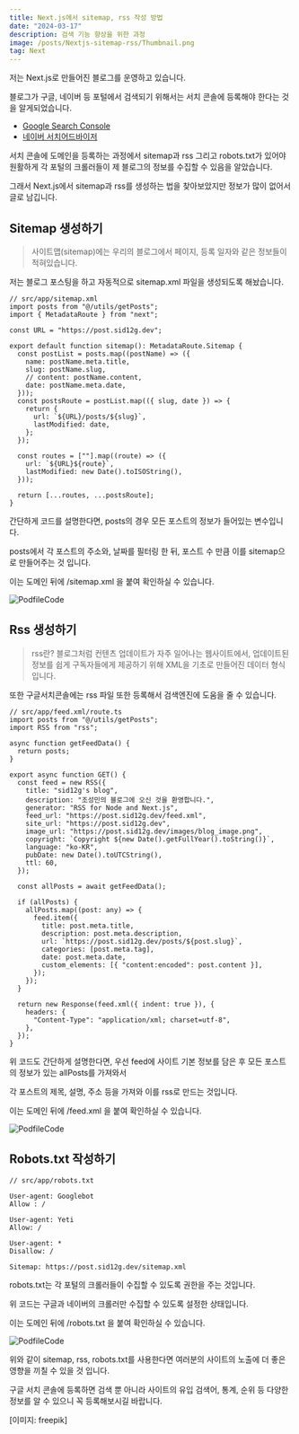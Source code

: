 ```yaml
---
title: Next.js에서 sitemap, rss 작성 방법
date: "2024-03-17"
description: 검색 기능 향상을 위한 과정
image: /posts/Nextjs-sitemap-rss/Thumbnail.png
tag: Next
---
```


저는 Next.js로 만들어진 블로그를 운영하고 있습니다.

블로그가 구글, 네이버 등 포털에서 검색되기 위해서는 서치 콘솔에 등록해야 한다는 것을 알게되었습니다.

- [Google Search Console](https://search.google.com/search-console)
- [네이버 서치어드바이저](https://searchadvisor.naver.com/)

서치 콘솔에 도메인을 등록하는 과정에서 sitemap과 rss 그리고 robots.txt가 있어야 원활하게 각 포털의 크롤러들이 제 블로그의 정보를 수집할 수 있음을 알았습니다.

그래서 Next.js에서 sitemap과 rss를 생성하는 법을 찾아보았지만 정보가 많이 없어서 글로 남깁니다.

## Sitemap 생성하기

> 사이트맵(sitemap)에는 우리의 블로그에서 페이지, 등록 일자와 같은 정보들이 적혀있습니다.

저는 블로그 포스팅을 하고 자동적으로 sitemap.xml 파일을 생성되도록 해놨습니다.

```tsx
// src/app/sitemap.xml
import posts from "@/utils/getPosts";
import { MetadataRoute } from "next";

const URL = "https://post.sid12g.dev";

export default function sitemap(): MetadataRoute.Sitemap {
  const postList = posts.map((postName) => ({
    name: postName.meta.title,
    slug: postName.slug,
    // content: postName.content,
    date: postName.meta.date,
  }));
  const postsRoute = postList.map(({ slug, date }) => {
    return {
      url: `${URL}/posts/${slug}`,
      lastModified: date,
    };
  });

  const routes = [""].map((route) => ({
    url: `${URL}${route}`,
    lastModified: new Date().toISOString(),
  }));

  return [...routes, ...postsRoute];
}
```

간단하게 코드를 설명한다면, posts의 경우 모든 포스트의 정보가 들어있는 변수입니다.

posts에서 각 포스트의 주소와, 날짜를 필터링 한 뒤, 포스트 수 만큼 이를 sitemap으로 만들어주는 것 입니다.

이는 도메인 뒤에 /sitemap.xml 을 붙여 확인하실 수 있습니다.

![PodfileCode](/posts/Nextjs-sitemap-rss/sitemap.png)

## Rss 생성하기

> rss란? 블로그처럼 컨텐츠 업데이트가 자주 일어나는 웹사이트에서, 업데이트된 정보를 쉽게 구독자들에게 제공하기 위해 XML을 기초로 만들어진 데이터 형식 입니다.

또한 구글서치콘솔에는 rss 파일 또한 등록해서 검색엔진에 도움을 줄 수 있습니다.

```tsx
// src/app/feed.xml/route.ts
import posts from "@/utils/getPosts";
import RSS from "rss";

async function getFeedData() {
  return posts;
}

export async function GET() {
  const feed = new RSS({
    title: "sid12g's blog",
    description: "조성민의 블로그에 오신 것을 환영합니다.",
    generator: "RSS for Node and Next.js",
    feed_url: "https://post.sid12g.dev/feed.xml",
    site_url: "https://post.sid12g.dev",
    image_url: "https://post.sid12g.dev/images/blog_image.png",
    copyright: `Copyright ${new Date().getFullYear().toString()}`,
    language: "ko-KR",
    pubDate: new Date().toUTCString(),
    ttl: 60,
  });

  const allPosts = await getFeedData();

  if (allPosts) {
    allPosts.map((post: any) => {
      feed.item({
        title: post.meta.title,
        description: post.meta.description,
        url: `https://post.sid12g.dev/posts/${post.slug}`,
        categories: [post.meta.tag],
        date: post.meta.date,
        custom_elements: [{ "content:encoded": post.content }],
      });
    });
  }

  return new Response(feed.xml({ indent: true }), {
    headers: {
      "Content-Type": "application/xml; charset=utf-8",
    },
  });
}
```

위 코드도 간단하게 설명한다면, 우선 feed에 사이트 기본 정보를 담은 후 모든 포스트의 정보가 있는 allPosts를 가져와서

각 포스트의 제목, 설명, 주소 등을 가져와 이를 rss로 만드는 것입니다.

이는 도메인 뒤에 /feed.xml 을 붙여 확인하실 수 있습니다.

![PodfileCode](/posts/Nextjs-sitemap-rss/rss.png)

## Robots.txt 작성하기

```text
// src/app/robots.txt

User-agent: Googlebot
Allow : /

User-agent: Yeti
Allow: /

User-agent: *
Disallow: /

Sitemap: https://post.sid12g.dev/sitemap.xml
```

robots.txt는 각 포털의 크롤러들이 수집할 수 있도록 권한을 주는 것입니다.

위 코드는 구글과 네이버의 크롤러만 수집할 수 있도록 설정한 상태입니다.

이는 도메인 뒤에 /robots.txt 을 붙여 확인하실 수 있습니다.

![PodfileCode](/posts/Nextjs-sitemap-rss/robots.png)

위와 같이 sitemap, rss, robots.txt를 사용한다면 여러분의 사이트의 노출에 더 좋은 영향을 끼칠 수 있을 것 입니다.

구글 서치 콘솔에 등록하면 검색 뿐 아니라 사이트의 유입 검색어, 통계, 순위 등 다양한 정보를 알 수 있으니 꼭 등록해보시길 바랍니다.

[이미지: freepik]
